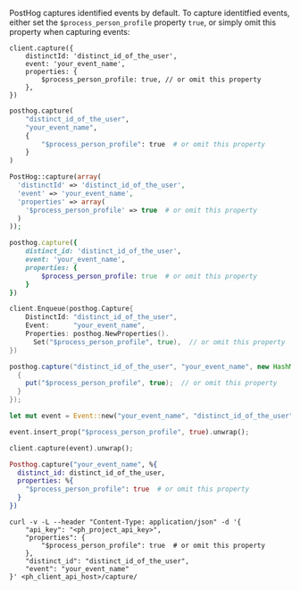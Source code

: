 PostHog captures identified events by default. To capture identitfied events, either set the `$process_person_profile` property `true`, or simply omit this property when capturing events:

<MultiLanguage>

```node
client.capture({
    distinctId: 'distinct_id_of_the_user',
    event: 'your_event_name',
    properties: {
        $process_person_profile: true, // or omit this property
    },
})
```

```python
posthog.capture(
    "distinct_id_of_the_user", 
    "your_event_name", 
    {
        "$process_person_profile": true  # or omit this property
    }
)
```

```php
PostHog::capture(array(
  'distinctId' => 'distinct_id_of_the_user',
  'event' => 'your_event_name',
  'properties' => array(
    '$process_person_profile' => true  # or omit this property
  )
));
```

```ruby
posthog.capture({
    distinct_id: 'distinct_id_of_the_user',
    event: 'your_event_name',
    properties: {
        $process_person_profile: true  # or omit this property
    }
})
```

```go
client.Enqueue(posthog.Capture{
    DistinctId: "distinct_id_of_the_user",
    Event:      "your_event_name",
    Properties: posthog.NewProperties().
      Set("$process_person_profile", true),  // or omit this property
})
```

```java
posthog.capture("distinct_id_of_the_user", "your_event_name", new HashMap<String, Object>() {
  {
    put("$process_person_profile", true);  // or omit this property
  }
});
```

```rust
let mut event = Event::new("your_event_name", "distinct_id_of_the_user");

event.insert_prop("$process_person_profile", true).unwrap();

client.capture(event).unwrap();
```

```elixir
Posthog.capture("your_event_name", %{
  distinct_id: distinct_id_of_the_user,
  properties: %{
    "$process_person_profile": true  # or omit this property
  }
})
```

```API
curl -v -L --header "Content-Type: application/json" -d '{
    "api_key": "<ph_project_api_key>",
    "properties": {
        "$process_person_profile": true  # or omit this property
    },
    "distinct_id": "distinct_id_of_the_user",
    "event": "your_event_name"
}' <ph_client_api_host>/capture/
```

</MultiLanguage>


